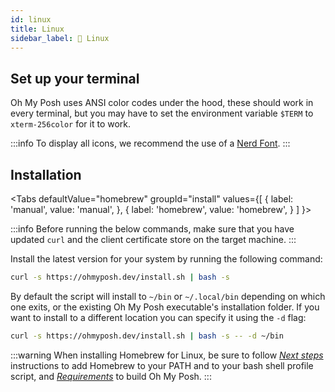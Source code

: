 ```yaml
---
id: linux
title: Linux
sidebar_label: 🐧 Linux
---
```



## Set up your terminal

Oh My Posh uses ANSI color codes under the hood, these should work in every terminal,
but you may have to set the environment variable `$TERM` to `xterm-256color` for it to work.

:::info
To display all icons, we recommend the use of a [Nerd Font][fonts].
:::

## Installation

<Tabs
  defaultValue="homebrew"
  groupId="install"
  values={[
    { label: 'manual', value: 'manual', },
    { label: 'homebrew', value: 'homebrew', }
  ]
}>
<TabItem value="manual">

:::info
Before running the below commands, make sure that you have updated `curl` and the
client certificate store on the target machine.
:::

Install the latest version for your system by running the following command:

```bash
curl -s https://ohmyposh.dev/install.sh | bash -s
```

By default the script will install to `~/bin` or `~/.local/bin` depending on which one exits,
or the existing Oh My Posh executable's installation folder.
If you want to install to a different location you can specify it using the `-d` flag:

```bash
curl -s https://ohmyposh.dev/install.sh | bash -s -- -d ~/bin
```

</TabItem>
<TabItem value="homebrew">

:::warning
When installing Homebrew for Linux,
be sure to follow *[Next steps][nextsteps]* instructions to add Homebrew to your PATH and to your
bash shell profile script, and *[Requirements][requirements]* to build Oh My Posh.
:::

<InstallHomebrew />

</TabItem>
</Tabs>

<Next />

[requirements]: https://docs.brew.sh/Homebrew-on-Linux#requirements
[nextsteps]: https://docs.brew.sh/Homebrew-on-Linux#install
[fonts]: /docs/installation/fonts
